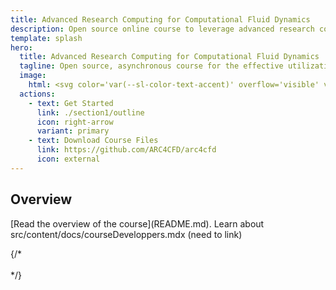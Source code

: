 ```yaml
---
title: Advanced Research Computing for Computational Fluid Dynamics
description: Open source online course to leverage advanced research computing resources for computational fluid dynamics.
template: splash
hero:
  title: Advanced Research Computing for Computational Fluid Dynamics
  tagline: Open source, asynchronous course for the effective utilization of modern Advanced Research Computing resources for CFD
  image:
    html: <svg color='var(--sl-color-text-accent)' overflow='visible' viewbox='30 30 1024 1024' width='100%' height='auto' fill='none' stroke='var(--sl-color-text-accent)' stroke-width='52' opacity='1' stroke-linecap='round' stroke-linejoin='round' font-size='1em'><g><path d="M139.142 283.654C139.142 202.604 204.846 136.9 285.896 136.9L742.14 136.9C823.19 136.9 888.894 202.604 888.894 283.654L888.894 739.898C888.894 820.947 823.19 886.651 742.14 886.651L285.896 886.651C204.846 886.651 139.142 820.947 139.142 739.898L139.142 283.654Z"/><path d="M237.271 700.043C229.787 692.637 217.09 698.069 217.278 708.596L218.64 784.843C218.755 791.292 224.052 796.44 230.502 796.371L305.387 795.569C315.814 795.457 320.93 782.821 313.518 775.487L237.271 700.043Z" fill="currentColor" stroke="none"/><path d="M115.178 382.082L30.7625 382.103"/><path d="M994.98 379.767L910.565 379.788"/><path d="M648.316 113.056L648.541 28.641"/><path d="M646.106 996.981L645.925 912.566"/><path d="M113.435 511.754L29.0199 511.776"/><path d="M993.238 509.439L908.822 509.461"/><path d="M518.649 110.934L518.874 26.5193"/><path d="M516.431 995.484L516.25 911.069"/><path d="M115.178 646.078L30.7625 646.099"/><path d="M994.98 643.763L910.565 643.784"/><path d="M384.321 112.284L384.546 27.8692"/><path d="M382.111 997.481L381.93 913.066"/><path d="M227.041 294.661C227.041 294.661 329.102 298.693 429.094 345.016C529.086 391.338 545.237 440.185 627.009 479.951C708.78 519.717 800.995 510.956 800.995 510.956"/><path d="M227.041 509.439C227.041 509.439 333.509 509.439 412.85 537.621C505.166 570.411 548.113 593.164 645.925 607.993C727.659 620.385 800.995 619.42 800.995 619.42"/></g></svg>
  actions:
    - text: Get Started
      link: ./section1/outline
      icon: right-arrow
      variant: primary
    - text: Download Course Files
      link: https://github.com/ARC4CFD/arc4cfd
      icon: external
---
```



## Overview

<CardGrid>
	<Card title="About this course" icon="pencil">
		[Read the overview of the course](README.md).
	</Card>
	<Card title="Course developers" icon="pencil">
		Learn about src/content/docs/courseDeveloppers.mdx (need to link)
	</Card>
</CardGrid>

{/* <CustomIcon class='logo' name='logo' size='2px' color='var(--sl-color-text-accent)' /><br/><br/> */}
